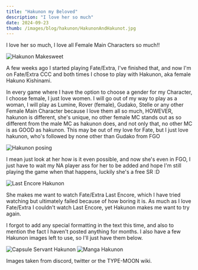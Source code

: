 ```yaml
---
title: "Hakunon my Beloved"
description: "I love her so much"
date: 2024-09-23
thumb: /images/blog/hakunon/HakunonAndHakunot.jpg
---
```


I love her so much, I love all Female Main Characters so much!!

![Hakunon Makesweet](/images/blog/hakunon/Hakunon.gif)

A few weeks ago I started playing Fate/Extra, I've finished that, and now I'm on Fate/⁠Extra CCC and both times I chose to play with Hakunon, aka female Hakuno Kishinami.

In every game where I have the option to choose a gender for my Character, I choose female, I just love women. I will go out of my way to play as a woman, I will play as Lumine, Rover (female), Gudako, Stelle or any other Female Main Character because I love them all so much, HOWEVER, hakunon is different, she's unique, no other female MC stands out as so different from the male MC as hakunon does, and not only that, no other MC is as GOOD as hakunon. This may be out of my love for Fate, but I just love hakunon, who's followed by none other than Gudako from FGO

![Hakunon posing](/images/blog/hakunon/HakunonPose.jpg)

I mean just look at her how is it even possible, and now she's even in FGO, I just have to wait my NA player ass for her to be added and hope I'm still playing the game when that happens, luckily she's a free SR :D

![Last Encore Hakunon](/images/blog/hakunon/HakunonLastEncore.png)

She makes me want to watch Fate/Extra Last Encore, which I have tried watching but ultimately failed because of how boring it is. As much as I love Fate/Extra I couldn't watch Last Encore, yet Hakunon makes me want to try again.

I forgot to add any special formatting in the text this time, and also to mention the fact I haven't posted anything for months. I also have a few Hakunon images left to use, so I'll just have them below.

![Capsule Servant Hakunon](/images/blog/hakunon/HakunoFCapsule.png)
![Manga Hakunon](/images/blog/hakunon/Hakunon_Chibichuki.png)

Images taken from discord, twitter or the TYPE-MOON wiki.
